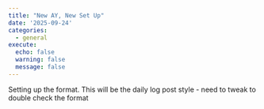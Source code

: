 ```yaml
---
title: "New AY, New Set Up"
date: '2025-09-24'
categories:
  - general
execute:
  echo: false
  warning: false
  message: false
---
```


Setting up the format. This will be the daily log post style - need to tweak to double check the format

